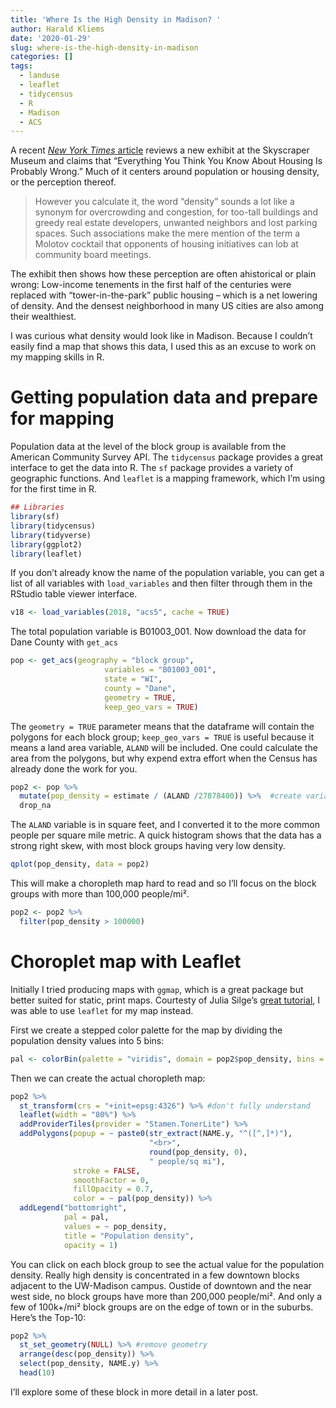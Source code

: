 ```yaml
---
title: 'Where Is the High Density in Madison? '
author: Harald Kliems
date: '2020-01-29'
slug: where-is-the-high-density-in-madison
categories: []
tags:
  - landuse
  - leaflet
  - tidycensus
  - R
  - Madison
  - ACS
---
```



A recent [*New York Times* article](https://www.nytimes.com/2020/01/28/arts/density-housing-skyscraper-museum.html) reviews a new exhibit at the Skyscraper Museum and claims that "Everything You Think You Know About Housing Is Probably Wrong." Much of it centers around population or housing density, or the perception thereof. 

> However you calculate it, the word “density” sounds a lot like a synonym for overcrowding and congestion, for too-tall buildings and greedy real estate developers, unwanted neighbors and lost parking spaces. Such associations make the mere mention of the term a Molotov cocktail that opponents of housing initiatives can lob at community board meetings.

The exhibit then shows how these perception are often ahistorical or plain wrong: Low-income tenements in the first half of the centuries were replaced with "tower-in-the-park" public housing -- which is a net lowering of density. And the densest neighborhood in many US cities are also among their wealthiest.  

I was curious what density would look like in Madison. Because I couldn't easily find a map that shows this data, I used this as an excuse to work on my mapping skills in R.

# Getting population data and prepare for mapping
Population data at the level of the block group is available from the American Community Survey API. The `tidycensus` package provides a great interface to get the data into R. The `sf` package provides a variety of geographic functions. And `leaflet` is a mapping framework, which I'm using for the first time in R.

```r
## Libraries
library(sf)
library(tidycensus)
library(tidyverse)
library(ggplot2)
library(leaflet)
```

If you don't already know the name of the population variable, you can get a list of all variables with `load_variables` and then filter  through them in the RStudio table viewer interface.  


```r
v18 <- load_variables(2018, "acs5", cache = TRUE)
```

The total population variable is B01003_001. Now download the data for Dane County with `get_acs`

```r
pop <- get_acs(geography = "block group", 
                     variables = "B01003_001", 
                     state = "WI",
                     county = "Dane",
                     geometry = TRUE,
                     keep_geo_vars = TRUE) 
```

The `geometry = TRUE` parameter means that the dataframe will contain the polygons for each block group; `keep_geo_vars = TRUE` is useful because it means a land area variable, `ALAND` will be included. One could calculate the area from the polygons, but why expend extra effort when the Census has already done the work for you.

```r
pop2 <- pop %>% 
  mutate(pop_density = estimate / (ALAND /27878400)) %>%  #create variable for population density
  drop_na
```
The `ALAND` variable is in square feet, and I converted it to the more common people per square mile metric. A quick histogram shows that the data has a strong right skew, with most block groups having very low density.

```r
qplot(pop_density, data = pop2)

```

This will make a choropleth map hard to read and so I'll focus on the block groups with more than 100,000 people/mi².

```r
pop2 <- pop2 %>%
  filter(pop_density > 100000)
```

# Choroplet map with Leaflet

Initially I tried producing maps with `ggmap`, which is a great package but better suited for static, print maps. Courtesty of Julia Silge's [great tutorial](https://juliasilge.com/blog/using-tidycensus/), I was able to use `leaflet` for my map instead. 

First we create a stepped color palette for the map by dividing the population density values into 5 bins:

```r
pal <- colorBin(palette = "viridis", domain = pop2$pop_density, bins = 5)
```

Then we can create the actual choropleth map:
```r

pop2 %>%
  st_transform(crs = "+init=epsg:4326") %>% #don't fully understand
  leaflet(width = "80%") %>%
  addProviderTiles(provider = "Stamen.TonerLite") %>%
  addPolygons(popup = ~ paste0(str_extract(NAME.y, "^([^,]*)"),
                               "<br>",
                               round(pop_density, 0),
                               " people/sq mi"),
              stroke = FALSE,
              smoothFactor = 0,
              fillOpacity = 0.7,
              color = ~ pal(pop_density)) %>%
  addLegend("bottomright", 
            pal = pal, 
            values = ~ pop_density,
            title = "Population density",
            opacity = 1)
```

You can click on each block group to see the actual value for the population density. Really high density is concentrated in a few downtown blocks adjacent to the UW-Madison campus. Oustide of downtown and the near west side, no block groups have more than 200,000 people/mi². And only a few of 100k+/mi² block groups are on the edge of town or in the suburbs. Here's the Top-10: 

```r
pop2 %>% 
  st_set_geometry(NULL) %>% #remove geometry
  arrange(desc(pop_density)) %>% 
  select(pop_density, NAME.y) %>% 
  head(10)
```

I'll explore some of these block in more detail in a later post.